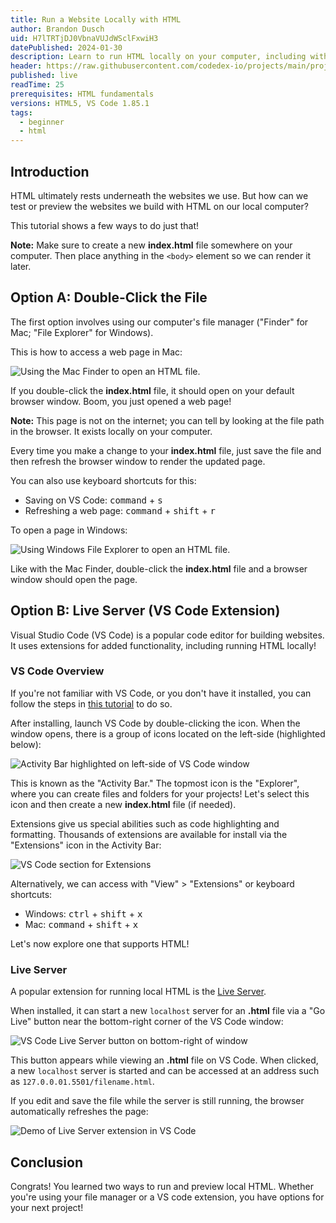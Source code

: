 ```yaml
---
title: Run a Website Locally with HTML
author: Brandon Dusch
uid: H7lTRTjDJ0VbnaVUJdWSclFxwiH3
datePublished: 2024-01-30
description: Learn to run HTML locally on your computer, including with VS Code.
header: https://raw.githubusercontent.com/codedex-io/projects/main/projects/run-a-website-locally-with-html/header.gif
published: live
readTime: 25
prerequisites: HTML fundamentals
versions: HTML5, VS Code 1.85.1
tags:
  - beginner
  - html
---
```


## Introduction

HTML ultimately rests underneath the websites we use. But how can we test or preview the websites we build with HTML on our local computer?

This tutorial shows a few ways to do just that!

**Note:** Make sure to create a new **index.html** file somewhere on your computer. Then place anything in the `<body>` element so we can render it later.

## Option A: Double-Click the File

The first option involves using our computer's file manager ("Finder" for Mac; "File Explorer" for Windows).

This is how to access a web page in Mac:

<img
  src="https://raw.githubusercontent.com/codedex-io/projects/main/projects/run-a-website-locally-with-html/open-html-on-mac-finder.gif"
  alt="Using the Mac Finder to open an HTML file."
/>

If you double-click the **index.html** file, it should open on your default browser window. Boom, you just opened a web page!

**Note:** This page is not on the internet; you can tell by looking at the file path in the browser. It exists locally on your computer.

Every time you make a change to your **index.html** file, just save the file and then refresh the browser window to render the updated page.

You can also use keyboard shortcuts for this:

- Saving on VS Code: <kbd>command</kbd> + <kbd>s</kbd>
- Refreshing a web page: <kbd>command</kbd> + <kbd>shift</kbd> + <kbd>r</kbd>

To open a page in Windows:

<img
  src="https://raw.githubusercontent.com/codedex-io/projects/main/projects/run-a-website-locally-with-html/open-html-in-windows-explorer.png"
  alt="Using Windows File Explorer to open an HTML file."
/>

Like with the Mac Finder, double-click the **index.html** file and a browser window should open the page.

## Option B: Live Server (VS Code Extension)

Visual Studio Code (VS Code) is a popular code editor for building websites. It uses extensions for added functionality, including running HTML locally!

### VS Code Overview

If you're not familiar with VS Code, or you don't have it installed, you can follow the steps in [this tutorial](https://www.codedex.io/projects/set-up-your-local-environment-in-python#setting-up) to do so.

After installing, launch VS Code by double-clicking the icon. When the window opens, there is a group of icons located on the left-side (highlighted below):

<img
  src="https://raw.githubusercontent.com/codedex-io/projects/main/projects/run-a-website-locally-with-html/vs-code-activity-bar.png"
  alt="Activity Bar highlighted on left-side of VS Code window"
/>

This is known as the "Activity Bar." The topmost icon is the "Explorer", where you can create files and folders for your projects! Let's select this icon and then create a new **index.html** file (if needed).

Extensions give us special abilities such as code highlighting and formatting. Thousands of extensions are available for install via the "Extensions" icon in the Activity Bar:

<img
  src="https://raw.githubusercontent.com/codedex-io/projects/main/projects/run-a-website-locally-with-html/vs-code-extensions.gif"
  alt="VS Code section for Extensions"
/>

Alternatively, we can access with "View" > "Extensions" or keyboard shortcuts:

- Windows: <kbd>ctrl</kbd> + <kbd>shift</kbd> + <kbd>x</kbd>
- Mac: <kbd>command</kbd> + <kbd>shift</kbd> + <kbd>x</kbd>

Let's now explore one that supports HTML!

### Live Server

A popular extension for running local HTML is the [Live Server](https://marketplace.visualstudio.com/items?itemName=ritwickdey.LiveServer).

When installed, it can start a new `localhost` server for an **.html** file via a "Go Live" button near the bottom-right corner of the VS Code window:

<img
  src="https://raw.githubusercontent.com/codedex-io/projects/main/projects/run-a-website-locally-with-html/live-server-button.png"
  alt="VS Code Live Server button on bottom-right of window"
/>

This button appears while viewing an **.html** file on VS Code. When clicked, a new `localhost` server is started and can be accessed at an address such as `127.0.0.01.5501/filename.html`.

If you edit and save the file while the server is still running, the browser automatically refreshes the page:

<img
  src="https://raw.githubusercontent.com/codedex-io/projects/main/projects/run-a-website-locally-with-html/live-server-demo.gif"
  alt="Demo of Live Server extension in VS Code"
/>

## Conclusion

Congrats! You learned two ways to run and preview local HTML. Whether you're using your file manager or a VS code extension, you have options for your next project!
